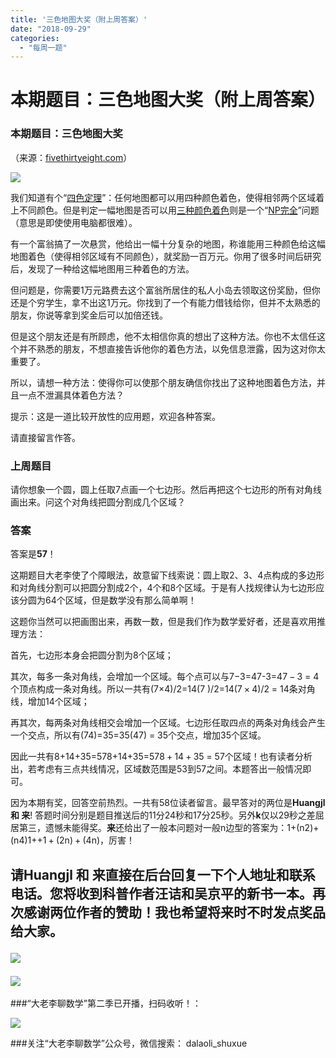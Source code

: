 ```yaml
---
title: '三色地图大奖（附上周答案）'
date: "2018-09-29"
categories:
  - "每周一题"
---
```


<h1 id="本期题目：三色地图大奖（附上周答案）">本期题目：三色地图大奖（附上周答案）</h1>

<h3 id="本期题目：三色地图大奖">本期题目：三色地图大奖</h3>

（来源：<a href="http://fivethirtyeight.com">fivethirtyeight.com</a>）

![](http://oy876kcmf.bkt.clouddn.com/Fp2Wxl1ggESLF8SdozF9Bfw0khQ1)

我们知道有个“<a href="https://zh.wikipedia.org/zh-hans/%E5%9B%9B%E8%89%B2%E5%AE%9A%E7%90%86">四色定理</a>”：任何地图都可以用四种颜色着色，使得相邻两个区域着上不同颜色。但是判定一幅地图是否可以用<a href="https://en.wikipedia.org/wiki/Four_color_theorem#Three-coloring">三种颜色着色</a>则是一个“<a href="https://zh.wikipedia.org/zh/NP%E5%AE%8C%E5%85%A8">NP完全</a>”问题（意思是即使使用电脑都很难）。

有一个富翁搞了一次悬赏，他给出一幅十分复杂的地图，称谁能用三种颜色给这幅地图着色（使得相邻区域有不同颜色），就奖励一百万元。你用了很多时间后研究后，发现了一种给这幅地图用三种着色的方法。

但问题是，你需要1万元路费去这个富翁所居住的私人小岛去领取这份奖励，但你还是个穷学生，拿不出这1万元。你找到了一个有能力借钱给你，但并不太熟悉的朋友，你说等拿到奖金后可以加倍还钱。

但是这个朋友还是有所顾虑，他不太相信你真的想出了这种方法。你也不太信任这个并不熟悉的朋友，不想直接告诉他你的着色方法，以免信息泄露，因为这对你太重要了。

所以，请想一种方法：使得你可以使那个朋友确信你找出了这种地图着色方法，并且一点不泄漏具体着色方法？

提示：这是一道比较开放性的应用题，欢迎各种答案。

请直接留言作答。

<h3 id="上周题目">上周题目</h3>

请你想象一个圆，圆上任取7点画一个七边形。然后再把这个七边形的所有对角线画出来。问这个对角线把圆分割成几个区域？

<h3 id="答案">答案</h3>

答案是**57**！

这期题目大老李使了个障眼法，故意留下线索说：圆上取2、3、4点构成的多边形和对角线分割可以把圆分割成2个，4个和8个区域。于是有人找规律认为七边形应该分圆为64个区域，但是数学没有那么简单啊！

这题你当然可以把画图出来，再数一数，但是我们作为数学爱好者，还是喜欢用推理方法：

首先，七边形本身会把圆分割为8个区域；

其次，每多一条对角线，会增加一个区域。每个点可以与<span class="katex--inline"><span class="katex"><span class="katex-mathml">7−3=47-3=4</span><span class="katex-html"><span class="base"><span class="strut" style="height:.72777em;vertical-align:-.08333em;"></span><span class="mord">7</span><span class="mspace" style="margin-right:.222222em;"></span><span class="mbin">−</span><span class="mspace" style="margin-right:.222222em;"></span></span><span class="base"><span class="strut" style="height:.64444em;vertical-align:0;"></span><span class="mord">3</span><span class="mspace" style="margin-right:.277778em;"></span><span class="mrel">=</span><span class="mspace" style="margin-right:.277778em;"></span></span><span class="base"><span class="strut" style="height:.64444em;vertical-align:0;"></span><span class="mord">4</span></span></span></span></span>个顶点构成一条对角线。所以一共有<span class="katex--inline"><span class="katex"><span class="katex-mathml">(7×4)/2=14(7
\times 4)/2=14</span><span class="katex-html"><span class="base"><span class="strut" style="height:1em;vertical-align:-.25em;"></span><span class="mopen">(</span><span class="mord">7</span><span class="mspace" style="margin-right:.222222em;"></span><span class="mbin">×</span><span class="mspace" style="margin-right:.222222em;"></span></span><span class="base"><span class="strut" style="height:1em;vertical-align:-.25em;"></span><span class="mord">4</span><span class="mclose">)</span><span class="mord">/</span><span class="mord">2</span><span class="mspace" style="margin-right:.277778em;"></span><span class="mrel">=</span><span class="mspace" style="margin-right:.277778em;"></span></span><span class="base"><span class="strut" style="height:.64444em;vertical-align:0;"></span><span class="mord">1</span><span class="mord">4</span></span></span></span></span>条对角线，增加14个区域；

再其次，每两条对角线相交会增加一个区域。七边形任取四点的两条对角线会产生一个交点，所以有<span class="katex--inline"><span class="katex"><span class="katex-mathml">(74)=35\binom{7}{4}=35</span><span class="katex-html"><span class="base"><span class="strut" style="height:1.24512em;vertical-align:-.35001em;"></span><span class="mord"><span class="mopen delimcenter" style="top:0;"><span class="delimsizing size1">(</span></span><span class="mfrac"><span class="vlist-t vlist-t2"><span class="vlist-r"><span class="vlist" style="height:.895108em;"><span class="" style="top:-2.355em;"><span class="pstrut" style="height:2.7em;"></span><span class="sizing reset-size6 size3 mtight"><span class="mord mtight"><span class="mord mtight">4</span></span></span></span><span class="" style="top:-3.144em;"><span class="pstrut" style="height:2.7em;"></span><span class="sizing reset-size6 size3 mtight"><span class="mord mtight"><span class="mord mtight">7</span></span></span></span></span><span class="vlist-s">​</span></span><span class="vlist-r"><span class="vlist" style="height:.345em;"><span class=""></span></span></span></span></span><span class="mclose delimcenter" style="top:0;"><span class="delimsizing size1">)</span></span></span><span class="mspace" style="margin-right:.277778em;"></span><span class="mrel">=</span><span class="mspace" style="margin-right:.277778em;"></span></span><span class="base"><span class="strut" style="height:.64444em;vertical-align:0;"></span><span class="mord">3</span><span class="mord">5</span></span></span></span></span>个交点，增加35个区域。

因此一共有<span class="katex--inline"><span class="katex"><span class="katex-mathml">8+14+35=578+14+35=57</span><span class="katex-html"><span class="base"><span class="strut" style="height:.72777em;vertical-align:-.08333em;"></span><span class="mord">8</span><span class="mspace" style="margin-right:.222222em;"></span><span class="mbin">+</span><span class="mspace" style="margin-right:.222222em;"></span></span><span class="base"><span class="strut" style="height:.72777em;vertical-align:-.08333em;"></span><span class="mord">1</span><span class="mord">4</span><span class="mspace" style="margin-right:.222222em;"></span><span class="mbin">+</span><span class="mspace" style="margin-right:.222222em;"></span></span><span class="base"><span class="strut" style="height:.64444em;vertical-align:0;"></span><span class="mord">3</span><span class="mord">5</span><span class="mspace" style="margin-right:.277778em;"></span><span class="mrel">=</span><span class="mspace" style="margin-right:.277778em;"></span></span><span class="base"><span class="strut" style="height:.64444em;vertical-align:0;"></span><span class="mord">5</span><span class="mord">7</span></span></span></span></span>个区域！也有读者分析出，若考虑有三点共线情况，区域数范围是53到57之间。本题答出一般情况即可。

因为本期有奖，回答空前热烈。一共有58位读者留言。最早答对的两位是**Huangjl 和 来**! 答题时间分别是题目推送后的11分24秒和17分25秒。另外**k**仅以29秒之差屈居第三，遗憾未能得奖。**来**还给出了一般本问题对一般n边型的答案为：<span class="katex--inline"><span class="katex"><span class="katex-mathml">1+(n2)+(n4)1+\binom{n}{2}+\binom{n}{4}</span><span class="katex-html"><span class="base"><span class="strut" style="height:.72777em;vertical-align:-.08333em;"></span><span class="mord">1</span><span class="mspace" style="margin-right:.222222em;"></span><span class="mbin">+</span><span class="mspace" style="margin-right:.222222em;"></span></span><span class="base"><span class="strut" style="height:1.20001em;vertical-align:-.35001em;"></span><span class="mord"><span class="mopen delimcenter" style="top:0;"><span class="delimsizing size1">(</span></span><span class="mfrac"><span class="vlist-t vlist-t2"><span class="vlist-r"><span class="vlist" style="height:.745392em;"><span class="" style="top:-2.355em;"><span class="pstrut" style="height:2.7em;"></span><span class="sizing reset-size6 size3 mtight"><span class="mord mtight"><span class="mord mtight">2</span></span></span></span><span class="" style="top:-3.144em;"><span class="pstrut" style="height:2.7em;"></span><span class="sizing reset-size6 size3 mtight"><span class="mord mtight"><span class="mord mathit mtight">n</span></span></span></span></span><span class="vlist-s">​</span></span><span class="vlist-r"><span class="vlist" style="height:.345em;"><span class=""></span></span></span></span></span><span class="mclose delimcenter" style="top:0;"><span class="delimsizing size1">)</span></span></span><span class="mspace" style="margin-right:.222222em;"></span><span class="mbin">+</span><span class="mspace" style="margin-right:.222222em;"></span></span><span class="base"><span class="strut" style="height:1.20001em;vertical-align:-.35001em;"></span><span class="mord"><span class="mopen delimcenter" style="top:0;"><span class="delimsizing size1">(</span></span><span class="mfrac"><span class="vlist-t vlist-t2"><span class="vlist-r"><span class="vlist" style="height:.745392em;"><span class="" style="top:-2.355em;"><span class="pstrut" style="height:2.7em;"></span><span class="sizing reset-size6 size3 mtight"><span class="mord mtight"><span class="mord mtight">4</span></span></span></span><span class="" style="top:-3.144em;"><span class="pstrut" style="height:2.7em;"></span><span class="sizing reset-size6 size3 mtight"><span class="mord mtight"><span class="mord mathit mtight">n</span></span></span></span></span><span class="vlist-s">​</span></span><span class="vlist-r"><span class="vlist" style="height:.345em;"><span class=""></span></span></span></span></span><span class="mclose delimcenter" style="top:0;"><span class="delimsizing size1">)</span></span></span></span></span></span></span>，厉害！

<h2 id="请huangjl-和-来直接在后台回复一下个人地址和联系电话。您将收到科普作者汪诘和吴京平的新书一本。再次感谢两位作者的赞助！我也希望将来时不时发点奖品给大家。">请**Huangjl 和 来**直接在后台回复一下个人地址和联系电话。您将收到科普作者汪诘和吴京平的新书一本。再次感谢两位作者的赞助！我也希望将来时不时发点奖品给大家。

![](http://oy876kcmf.bkt.clouddn.com/FpmWY71NLsiCPRgImPcCHWPntEF7)

![](http://oy876kcmf.bkt.clouddn.com/FkKZWy4HXEd555pEUFKJMj9clWlT)</h2>

###"大老李聊数学”第二季已开播，扫码收听！：

![](https://upload-images.jianshu.io/upload_images/348687-157cd7585d8e4ebc?imageMogr2/auto-orient/strip%7CimageView2/2/w/432)

###关注“大老李聊数学”公众号，微信搜索： dalaoli_shuxue